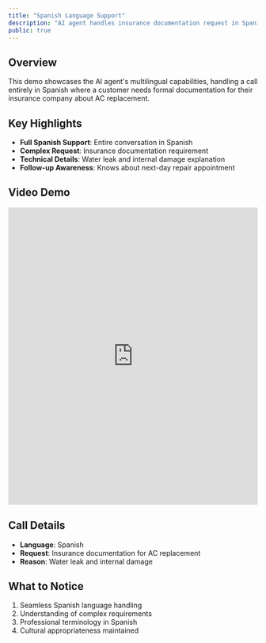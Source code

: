 ```yaml
---
title: "Spanish Language Support"
description: "AI agent handles insurance documentation request in Spanish"
public: true
---
```


## Overview

This demo showcases the AI agent's multilingual capabilities, handling a call entirely in Spanish where a customer needs formal documentation for their insurance company about AC replacement.

## Key Highlights

- **Full Spanish Support**: Entire conversation in Spanish
- **Complex Request**: Insurance documentation requirement
- **Technical Details**: Water leak and internal damage explanation
- **Follow-up Awareness**: Knows about next-day repair appointment

## Video Demo

<iframe
  src="https://share.descript.com/embed/aL4HegcltPt"
  width="100%"
  height="600"
  frameBorder="0"
  allowFullScreen
  className="rounded-xl"
></iframe>

## Call Details

- **Language**: Spanish
- **Request**: Insurance documentation for AC replacement
- **Reason**: Water leak and internal damage

## What to Notice

1. Seamless Spanish language handling
2. Understanding of complex requirements
3. Professional terminology in Spanish
4. Cultural appropriateness maintained
